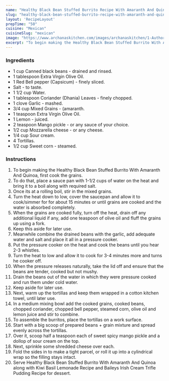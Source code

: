 ---
name: "Healthy Black Bean Stuffed Burrito Recipe With Amaranth And Quinoa"
slug: "healthy-black-bean-stuffed-burrito-recipe-with-amaranth-and-quinoa"
layout: 'RecipeLayout'
prepTime: "50"
cuisine: "Mexican"
cuisineSlug: "mexican"
image: "https://www.archanaskitchen.com/images/archanaskitchen/1-Author/Divya_Shivaraman_/Amaranth_quinoa_buckwheat_black_bean_stuffed_burritos.jpg"
excerpt: "To begin making the Healthy Black Bean Stuffed Burrito With Amaranth And Quinoa, first cook the grains"
---

### Ingredients

- 1 cup Canned black beans - drained and rinsed.
- 1 tablespoon Extra Virgin Olive Oil.
- 1 Red Bell pepper (Capsicum) - finely sliced.
- Salt - to taste.
- 1 1/2 cup Water.
- 1 tablespoon Coriander (Dhania) Leaves - finely chopped.
- 1 clove Garlic - mashed.
- 3/4 cup Mixed Grains - (amaranth.
- 1 teaspoon Extra Virgin Olive Oil.
- 1 Lemon - juiced.
- 2 teaspoon Mango pickle - or any sauce of your choice.
- 1/2 cup Mozzarella cheese - or any cheese.
- 1/4 cup Sour cream.
- 4 Tortillas.
- 1/2 cup Sweet corn - steamed.

### Instructions

1. To begin making the Healthy Black Bean Stuffed Burrito With Amaranth And Quinoa, first cook the grains.
1. To do that, place a sauce pan with 1-1/2 cups of water on the heat and bring it to a boil along with required salt.
1. Once its at a rolling boil, stir in the mixed grains.
1. Turn the heat down to low, cover the saucepan and allow it to cook/simmer for for about 15 minutes or until grains are cooked and the water is absorbed completely.
1. When the grains are cooked fully, turn off the heat, drain off any additional liquid if any, add one teaspoon of olive oil and fluff the grains up using a fork.
1. Keep this aside for later use.
1. Meanwhile combine the drained beans with the garlic, add adequate water and salt and place it all in a pressure cooker.
1. Put the pressure cooker on the heat and cook the beans until you hear 2-3 whistles.
1. Turn the heat to low and allow it to cook for 3-4 minutes more and turns he cooker off.
1. When the pressure releases naturally, take the lid off and ensure that the beans are tender, cooked but not mushy.
1. Drain the beans out of the water in which they were pressure cooked and run them under cold water.
1. Keep aside for later use.
1. Next, warm up the tortillas and keep them wrapped in a cotton kitchen towel, until later use.
1. In a medium mixing bowl add the cooked grains, cooked beans, chopped coriander, chopped bell pepper, steamed corn, olive oil and lemon juice and stir to combine.
1. To assemble the burritos, place the tortillas on a work surface.
1. Start with a big scoop of prepared beans + grain mixture and spread evenly across the tortillas.
1. Over it, scoop half a teaspoon each of sweet spicy mango pickle and a dollop of sour cream on the top.
1. Next, sprinkle some shredded cheese over each.
1. Fold the sides in to make a tight parcel, or roll it up into a cylindrical wrap so the filling stays intact.
1. Serve Healthy Black Bean Stuffed Burrito With Amaranth And Quinoa along with Kiwi Basil Lemonade Recipe and Baileys Irish Cream Trifle Pudding Recipe for dessert.
